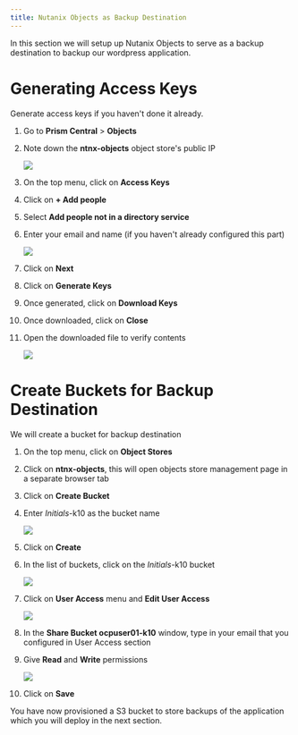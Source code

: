 ```yaml
---
title: Nutanix Objects as Backup Destination
---
```


In this section we will setup up Nutanix Objects to serve as a backup destination to backup our wordpress application.

# Generating Access Keys

Generate access keys if you haven't done it already. 

1.  Go to **Prism Central** > **Objects**

2.  Note down the **ntnx-objects** object store's public IP

    ![](objects_prep_images/object_public_ip.png)

3.  On the top menu, click on **Access Keys**

4.  Click on **+ Add people**

5.  Select **Add people not in a directory service**

6.  Enter your email and name (if you haven't already configured this part)

    ![](objects_prep_images/objects_access_key.png)

7.  Click on **Next**

8.  Click on **Generate Keys**

9.  Once generated, click on **Download Keys**

10. Once downloaded, click on **Close**

11. Open the downloaded file to verify contents

    ![](objects_prep_images/xyz_access_key.png)

# Create Buckets for Backup Destination

We will create a bucket for backup destination

1.  On the top menu, click on **Object Stores**

2.  Click on **ntnx-objects**, this will open objects store management
    page in a separate browser tab

3.  Click on **Create Bucket**

4.  Enter *Initials*-k10 as the bucket name

    ![](objects_prep_images/create_k10_bucket.png)

5.  Click on **Create**

6.  In the list of buckets, click on the *Initials*-k10 bucket

    ![](objects_prep_images/bucket_config.png)

7.  Click on **User Access** menu and **Edit User Access**

    ![](objects_prep_images/bucket_ua.png)

8.  In the **Share Bucket ocpuser01-k10** window, type in your email that you configured in User Access section

9.  Give **Read** and **Write** permissions

    ![](objects_prep_images/share_k10_bucket.png)

10. Click on **Save**

You have now provisioned a S3 bucket to store backups of the application which you will deploy in the next section.